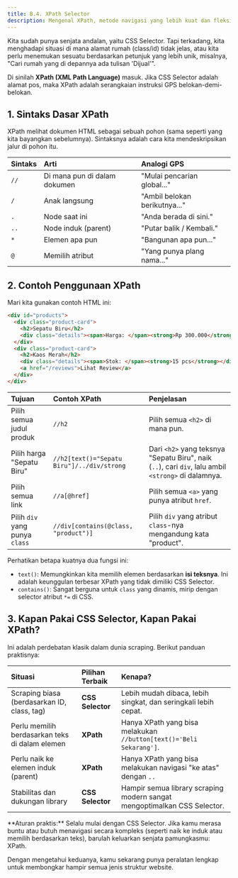 ```yaml
---
title: B.4. XPath Selector
description: Mengenal XPath, metode navigasi yang lebih kuat dan fleksibel untuk situasi yang tidak bisa ditangani CSS Selector.
---
```



Kita sudah punya senjata andalan, yaitu CSS Selector. Tapi terkadang, kita menghadapi situasi di mana alamat rumah (class/id) tidak jelas, atau kita perlu menemukan sesuatu berdasarkan petunjuk yang lebih unik, misalnya, "Cari rumah yang di depannya ada tulisan 'Dijual'".

Di sinilah **XPath (XML Path Language)** masuk. Jika CSS Selector adalah alamat pos, maka XPath adalah serangkaian instruksi GPS belokan-demi-belokan.

## 1. Sintaks Dasar XPath

XPath melihat dokumen HTML sebagai sebuah pohon (sama seperti yang kita bayangkan sebelumnya). Sintaksnya adalah cara kita mendeskripsikan jalur di pohon itu.

| Sintaks | Arti                         | Analogi GPS                   |
| :------ | :--------------------------- | :---------------------------- |
| `//`    | Di mana pun di dalam dokumen | "Mulai pencarian global..."   |
| `/`     | Anak langsung                | "Ambil belokan berikutnya..." |
| `.`     | Node saat ini                | "Anda berada di sini."        |
| `..`    | Node induk (parent)          | "Putar balik / Kembali."      |
| `*`     | Elemen apa pun               | "Bangunan apa pun..."         |
| `@`     | Memilih atribut              | "Yang punya plang nama..."    |

## 2. Contoh Penggunaan XPath

Mari kita gunakan contoh HTML ini:

```html
<div id="products">
  <div class="product-card">
    <h2>Sepatu Biru</h2>
    <div class="details"><span>Harga: </span><strong>Rp 300.000</strong></div>
  </div>
  <div class="product-card">
    <h2>Kaos Merah</h2>
    <div class="details"><span>Stok: </span><strong>15 pcs</strong></div>
    <a href="/reviews">Lihat Review</a>
  </div>
</div>
```

| Tujuan                         | Contoh XPath                               | Penjelasan                                                                                          |
| :----------------------------- | :----------------------------------------- | :-------------------------------------------------------------------------------------------------- |
| Pilih semua judul produk       | `//h2`                                     | Pilih semua `<h2>` di mana pun.                                                                     |
| Pilih harga "Sepatu Biru"      | `//h2[text()="Sepatu Biru"]/../div/strong` | Dari `<h2>` yang teksnya "Sepatu Biru", naik (`..`), cari `div`, lalu ambil `<strong>` di dalamnya. |
| Pilih semua link               | `//a[@href]`                               | Pilih semua `<a>` yang punya atribut `href`.                                                        |
| Pilih `div` yang punya `class` | `//div[contains(@class, "product")]`       | Pilih `div` yang atribut `class`-nya mengandung kata "product".                                     |

Perhatikan betapa kuatnya dua fungsi ini:

- `text()`: Memungkinkan kita memilih elemen berdasarkan **isi teksnya**. Ini adalah keunggulan terbesar XPath yang tidak dimiliki CSS Selector.
- `contains()`: Sangat berguna untuk `class` yang dinamis, mirip dengan selector atribut `*=` di CSS.

## 3. Kapan Pakai CSS Selector, Kapan Pakai XPath?

Ini adalah perdebatan klasik dalam dunia scraping. Berikut panduan praktisnya:

| Situasi                                        | Pilihan Terbaik  | Kenapa?                                                                  |
| :--------------------------------------------- | :--------------- | :----------------------------------------------------------------------- |
| Scraping biasa (berdasarkan ID, class, tag)    | **CSS Selector** | Lebih mudah dibaca, lebih singkat, dan seringkali lebih cepat.           |
| Perlu memilih berdasarkan teks di dalam elemen | **XPath**        | Hanya XPath yang bisa melakukan `//button[text()='Beli Sekarang']`.      |
| Perlu naik ke elemen induk (parent)            | **XPath**        | Hanya XPath yang bisa melakukan navigasi "ke atas" dengan `..`           |
| Stabilitas dan dukungan library                | **CSS Selector** | Hampir semua library scraping modern sangat mengoptimalkan CSS Selector. |

<Aside type="tip">
  **Aturan praktis:** Selalu mulai dengan CSS Selector. Jika kamu merasa buntu
  atau butuh menavigasi secara kompleks (seperti naik ke induk atau memilih
  berdasarkan teks), barulah keluarkan senjata pamungkasmu: XPath.
</Aside>

Dengan mengetahui keduanya, kamu sekarang punya peralatan lengkap untuk membongkar hampir semua jenis struktur website.
